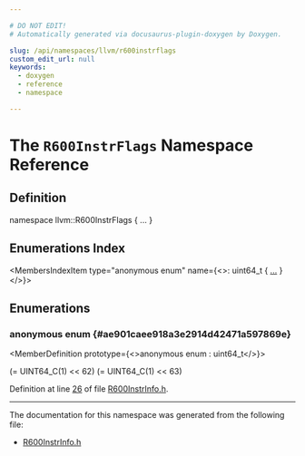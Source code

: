 ```yaml
---

# DO NOT EDIT!
# Automatically generated via docusaurus-plugin-doxygen by Doxygen.

slug: /api/namespaces/llvm/r600instrflags
custom_edit_url: null
keywords:
  - doxygen
  - reference
  - namespace

---
```





# The `R600InstrFlags` Namespace Reference

<DoxygenPage pluginConfig={pluginConfig}>



## Definition

<CodeBlock>namespace llvm::R600InstrFlags &#123; ... &#125;</CodeBlock>

## Enumerations Index

<MembersIndex>

<MembersIndexItem
  type="anonymous enum"
  name={<>: uint64&#95;t &#123; <a href="#ae901caee918a3e2914d42471a597869e">...</a> &#125;</>}>
</MembersIndexItem>

</MembersIndex>


<SectionDefinition>

## Enumerations

### anonymous enum  {#ae901caee918a3e2914d42471a597869e}

<MemberDefinition
  prototype={<>anonymous enum : uint64&#95;t</>}>

<EnumerationList title="Enumeration values">

<Link id="ae901caee918a3e2914d42471a597869ea17ad87595503db232246a276d4a03ca7" />
<EnumerationListItem name="REGISTER_STORE">
 (= UINT64&#95;C(1) &lt;&lt; 62)
</EnumerationListItem>

<Link id="ae901caee918a3e2914d42471a597869ea3b26f46bad7c43d4dd56e55b5089033c" />
<EnumerationListItem name="REGISTER_LOAD">
 (= UINT64&#95;C(1) &lt;&lt; 63)
</EnumerationListItem>

</EnumerationList>

Definition at line <a href="/docs/api/files/lib/lib/target/lib/target/amdgpu/r600instrinfo-h/#l00026">26</a> of file <a href="/docs/api/files/lib/lib/target/lib/target/amdgpu/r600instrinfo-h">R600InstrInfo.h</a>.
</MemberDefinition>

</SectionDefinition>

<hr/>

The documentation for this namespace was generated from the following file:

<ul>
<li><a href="/docs/api/files/lib/lib/target/lib/target/amdgpu/r600instrinfo-h">R600InstrInfo.h</a></li>
</ul>

</DoxygenPage>
